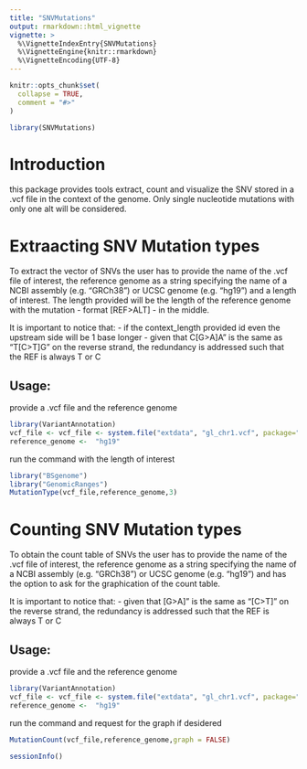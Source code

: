 ```yaml
---
title: "SNVMutations"
output: rmarkdown::html_vignette
vignette: >
  %\VignetteIndexEntry{SNVMutations}
  %\VignetteEngine{knitr::rmarkdown}
  %\VignetteEncoding{UTF-8}
---
```


```r
knitr::opts_chunk$set(
  collapse = TRUE,
  comment = "#>"
)
```

```r
library(SNVMutations)
```

# Introduction 

this package provides tools extract, count and visualize the SNV stored in a .vcf file in the context of the genome. Only single nucleotide mutations with only one alt will be considered.

# Extraacting SNV Mutation types

To extract the vector of SNVs the user has to provide the name of the .vcf file of interest, the reference genome as a string specifying the name of a NCBI assembly (e.g. "GRCh38") or UCSC genome (e.g. "hg19") and a length of interest. The length provided will be the length of the reference genome with the mutation -  format [REF>ALT] - in the middle.

It is important to notice that:
- if the context_length provided id even the upstream side will be 1 base longer
- given that C[G>A]A” is the same as “T[C>T]G” on the reverse strand, the redundancy is addressed such that the REF is always T or C

## Usage: 

provide a .vcf file and the reference genome
```r
library(VariantAnnotation)
vcf_file <- vcf_file <- system.file("extdata", "gl_chr1.vcf", package="VariantAnnotation")
reference_genome <-  "hg19"
```

run the command with the length of interest 
```r
library("BSgenome")
library("GenomicRanges")
MutationType(vcf_file,reference_genome,3)
```

# Counting SNV Mutation types

To obtain the count table of SNVs the user has to provide the name of the .vcf file of interest, the reference genome as a string specifying the name of a NCBI assembly (e.g. "GRCh38") or UCSC genome (e.g. "hg19") and has the option to ask for the graphication of the count table.

It is important to notice that:
- given that [G>A]” is the same as “[C>T]” on the reverse strand, the redundancy is addressed such that the REF is always T or C

## Usage: 

provide a .vcf file and the reference genome
```r
library(VariantAnnotation)
vcf_file <- vcf_file <- system.file("extdata", "gl_chr1.vcf", package="VariantAnnotation")
reference_genome <-  "hg19"
```

run the command and request for the graph if desidered
```r
MutationCount(vcf_file,reference_genome,graph = FALSE)
```


```r
sessionInfo()
```